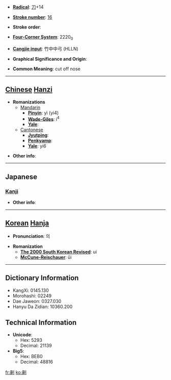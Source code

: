 * '''[[Wiktionary:Chinese radical index| Radical]]''': [[Wiktionary:Chinese radical index 刀|刀]]+14

* '''[[Wiktionary:Chinese total strokes index|Stroke number]]''': [[Wiktionary:Chinese total strokes index 16|16]]

* '''Stroke order''': 

* '''[[Wiktionary:Chinese four corner index|Four-Corner System]]''': 2220<sub>0</sub>

* '''[[Wiktionary:Chinese Cangjie index|Cangjie input]]''': 竹中中弓 (HLLN)

* '''Graphical Significance and Origin''': 

* '''Common Meaning''': cut off nose

----

== [[Chinese]] [[Hanzi]] ==

* '''Romanizations'''
** [[Mandarin]]
*** '''[[Pinyin]]''': yì (yi4)
*** '''[[Wade-Giles]]''': i<sup>4</sup>
*** '''[[Yale]]''': 
**[[Cantonese]]
***'''[[Jyutping]]''':
***'''[[Penkyamp]]''': 
***'''[[Yale]]''': yi6

* '''Other info''': 

----

==Japanese==
===[[Kanji]]===
{{kanji|on readings=[[ぎ]] (gi), [[げい]] (gei)
|kun readings=[[はなきる]] (hanakiru), [[はなきり]] (hanakiri), [[さく]] (saku)
}}

* '''Other info''':  

----

== [[Korean]] [[Hanja]] ==

* '''Pronunciation''': 의

* '''Romanization'''
** '''[[The 2000 South Korean Revised Romanization|The 2000 South Korean Revised]]''': ui
** '''[[McCune-Reischauer]]''': ŭi

----

== Dictionary Information ==

* KangXi: 0145.130
* Morohashi: 02249
* Dae Jaweon: 0327.030
* Hanyu Da Zidian: 10360.200

== Technical Information ==

* '''Unicode''':
** Hex: 5293
** Decimal: 21139
* '''Big5''':
** Hex: BEB0
** Decimal: 48816

[[fr:劓]]
[[ko:劓]]